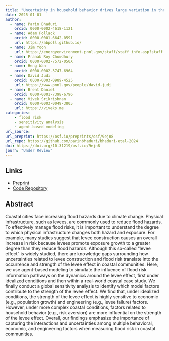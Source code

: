```yaml
---
title: "Uncertainty in household behavior drives large variation in the size of the levee effect"
date: 2025-01-01
author: 
  - name: Parin Bhaduri
    orcid: 0000-0002-4618-1121
  - name: Adam Pollack
    orcid: 0000-0001-6642-0591
    url: https://abpoll.github.io/
  - name: Jim Yoon
    url: https://energyenvironment.pnnl.gov/staff/staff_info.asp?staff_num=3295
  - name: Pranab Roy Chowdhury
    orcid: 0000-0002-7572-050X
  - name: Heng Wan
    orcid: 0000-0002-3747-6964
  - name: David Judi
    orcid: 0000-0003-0989-4525
    url: https://www.pnnl.gov/people/david-judi
  - name: Brent Daniel
    orcid: 0000-0001-7398-6796
  - name: Vivek Srikrishnan
    orcid: 0000-0003-0049-3805
    url: https://viveks.me
categories:
    - flood risk
    - sensitivity analysis
    - agent-based modeling
url_source: 
url_preprint: https://osf.io/preprints/osf/9ejn8
url_repo: https://github.com/parinbhaduri/bhaduri-etal-2024
doi: https://doi.org/10.31219/osf.io/9ejn8
journ: "Under Review"
---
```


## Links

* [Preprint](https://osf.io/preprints/osf/9ejn8)
* [Code Repository](https://github.com/parinbhaduri/bhaduri-etal-2024)

## Abstract

Coastal cities face increasing flood hazards due to climate change. Physical infrastructure, such as levees, are commonly used to reduce flood hazards. To effectively manage flood risks, it is important to understand the degree to which physical infrastructure changes both hazard and exposure. For example, many studies suggest that levee construction causes an overall increase in risk because levees promote exposure growth to a greater degree than they reduce flood hazards. Although this so-called “levee effect” is widely studied, there are knowledge gaps surrounding how uncertainties related to levee construction and flood risk translate into the occurrence and strength of the levee effect in coastal communities. Here, we use agent-based modeling to simulate the influence of flood risk information pathways on the dynamics around the levee effect, first under idealized conditions and then within a real-world coastal case study. We finally conduct a global sensitivity analysis to identify which model factors contribute to the strength of the levee effect. We find that, under idealized conditions, the strength of the levee effect is highly sensitive to economic (e.g., population growth) and engineering (e.g., levee failure) factors. However, under more complex coastal conditions, factors related to household behavior (e.g., risk aversion) are more influential on the strength of the levee effect. Overall, our findings emphasize the importance of capturing the interactions and uncertainties among multiple behavioral, economic, and engineering factors when measuring flood risk in coastal communities.